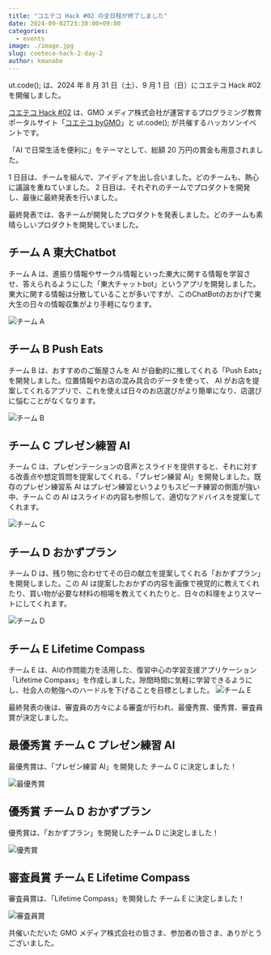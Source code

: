 ```yaml
---
title: "コエテコ Hack #02 の全日程が終了しました"
date: 2024-09-02T23:30:00+09:00
categories:
  - events
image: ./image.jpg
slug: coeteco-hack-2-day-2
author: kmanabe
---
```


ut.code(); は、2024 年 8 月 31 日（土）、9 月 1 日（日）にコエテコ Hack #02 を開催しました。

[コエテコ Hack #02](https://utcode.net/articles/coeteco-hack-2-announcement/) は、GMO メディア株式会社が運営するプログラミング教育ポータルサイト「[コエテコ byGMO](https://coeteco.jp/)」と ut.code(); が共催するハッカソンイベントです。

「AI で日常生活を便利に」をテーマとして、総額 20 万円の賞金も用意されました。

1 日目は、チームを組んで、アイディアを出し合いました。どのチームも、熱心に議論を重ねていました。
2 日目は、それぞれのチームでプロダクトを開発し、最後に最終発表を行いました。

最終発表では、各チームが開発したプロダクトを発表しました。どのチームも素晴らしいプロダクトを開発していました。

## チーム A 東大Chatbot

チーム A は、進振り情報やサークル情報といった東大に関する情報を学習させ、答えられるようにした「東大チャットbot」というアプリを開発しました。東大に関する情報は分散していることが多いですが、このChatBotのおかげで東大生の日々の情報収集がより手軽になります。

![チーム A](./team-a.jpg)

## チーム B Push Eats

チーム B は、おすすめのご飯屋さんを AI が自動的に推してくれる「Push Eats」を開発しました。位置情報やお店の混み具合のデータを使って、 AI がお店を提案してくれるアプリで、これを使えば日々のお店選びがより簡単になり、店選びに悩むことがなくなります。

![チーム B](./team-b.jpeg)

## チーム C プレゼン練習 AI 

チーム C は、プレゼンテーションの音声とスライドを提供すると、それに対する改善点や想定質問を提案してくれる、「プレゼン練習 AI」を開発しました。既存のプレゼン練習系 AI はプレゼン練習というよりもスピーチ練習の側面が強い中、チーム C の AI はスライドの内容も参照して、適切なアドバイスを提案してくれます。

![チーム C](./team-c.jpeg)

## チーム D おかずプラン

チーム D は、残り物に合わせてその日の献立を提案してくれる「おかずプラン」を開発しました。この AI は提案したおかずの内容を画像で視覚的に教えてくれたり、買い物が必要な材料の相場を教えてくれたりと、日々の料理をよりスマートにしてくれます。

![チーム D](./team-d.jpeg)

## チーム E Lifetime Compass

チーム E は、AIの作問能力を活用した、復習中心の学習支援アプリケーション「Lifetime Compass」を作成しました。隙間時間に気軽に学習できるようにし、社会人の勉強へのハードルを下げることを目標としました。
![チーム E](./team-e.jpeg)

最終発表の後は、審査員の方々による審査が行われ、最優秀賞、優秀賞、審査員賞が決定しました。

## 最優秀賞 チーム C プレゼン練習 AI

最優秀賞は、「プレゼン練習 AI」を開発した チーム C に決定しました！

![最優秀賞](./grand-prize.jpg)

## 優秀賞 チーム D おかずプラン

優秀賞は、「おかずプラン」を開発したチーム D に決定しました！

![優秀賞](./excellence-award.jpeg)

## 審査員賞 チーム E Lifetime Compass

審査員賞は、「Lifetime Compass」を開発した チーム E に決定しました！

![審査員賞](./special-award.jpeg)

共催いただいた GMO メディア株式会社の皆さま、参加者の皆さま、ありがとうございました。
